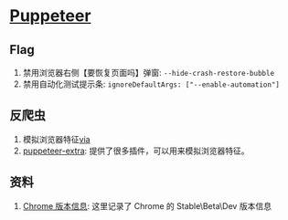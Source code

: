 # [Puppeteer](https://pptr.dev/)

## Flag

1. 禁用浏览器右侧【要恢复页面吗】弹窗: `--hide-crash-restore-bubble`
2. 禁用自动化测试提示条: `ignoreDefaultArgs: ["--enable-automation"]`

## 反爬虫

1. 模拟浏览器特征[via](https://gist.github.com/try-to-fly/7217cecaff28c245552f5808bba7e329)
2. [puppeteer-extra](https://github.com/berstend/puppeteer-extra): 提供了很多插件，可以用来模拟浏览器特征。<Badge github="https://github.com/berstend/puppeteer-extra"/>

## 资料

1. [Chrome 版本信息](https://googlechromelabs.github.io/chrome-for-testing/): 这里记录了 Chrome 的 Stable\Beta\Dev 版本信息
